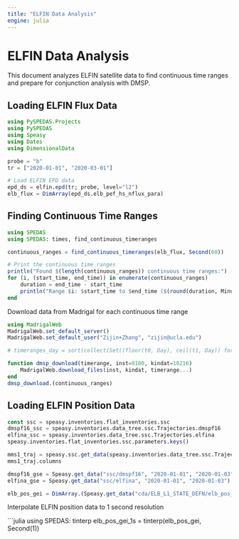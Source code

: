 ```yaml
---
title: "ELFIN Data Analysis"
engine: julia
---
```


# ELFIN Data Analysis

This document analyzes ELFIN satellite data to find continuous time ranges and prepare for conjunction analysis with DMSP.

## Loading ELFIN Flux Data

```julia
using PySPEDAS.Projects
using PySPEDAS
using Speasy
using Dates
using DimensionalData

probe = "b"
tr = ["2020-01-01", "2020-03-01"]

# Load ELFIN EPD data
epd_ds = elfin.epd(tr; probe, level="l2")
elb_flux = DimArray(epd_ds.elb_pef_hs_nflux_para)
```

## Finding Continuous Time Ranges

```julia
using SPEDAS
using SPEDAS: times, find_continuous_timeranges

continuous_ranges = find_continuous_timeranges(elb_flux, Second(60))

# Print the continuous time ranges
println("Found $(length(continuous_ranges)) continuous time ranges:")
for (i, (start_time, end_time)) in enumerate(continuous_ranges)
    duration = end_time - start_time
    println("Range $i: $start_time to $end_time ($(round(duration, Minute)))")
end
```

Download data from Madrigal for each continuous time range

```julia
using MadrigalWeb
MadrigalWeb.set_default_server()
MadrigalWeb.set_default_user("Zijin+Zhang", "zijin@ucla.edu")

# timeranges_day = sort(collect(Set((floor(t0, Day), ceil(t1, Day)) for (t0, t1) in continuous_ranges)))

function dmsp_download(timerange, inst=8100, kindat=10216)
    MadrigalWeb.download_files(inst, kindat, timerange...)
end
dmsp_download.(continuous_ranges)
```


## Loading ELFIN Position Data


```julia
const ssc = speasy.inventories.flat_inventories.ssc
dmspf16_ssc = speasy.inventories.data_tree.ssc.Trajectories.dmspf16
elfina_ssc = speasy.inventories.data_tree.ssc.Trajectories.elfina
speasy.inventories.flat_inventories.ssc.parameters.keys()

mms1_traj = speasy.ssc.get_data(speasy.inventories.data_tree.ssc.Trajectories.mms1, "2018-01-01", "2018-02-01", "gsm")
mms1_traj.columns

dmspf16_gse = Speasy.get_data("ssc/dmspf16", "2020-01-01", "2020-01-03")
elfina_gse = Speasy.get_data("ssc/elfina", "2020-01-01", "2020-01-03")
```

```julia
elb_pos_gei = DimArray.(Speasy.get_data("cda/ELB_L1_STATE_DEFN/elb_pos_gei", continuous_ranges))
```

Interpolate ELFIN position data to 1 second resolution

```julia
using SPEDAS: tinterp
elb_pos_gei_1s = tinterp(elb_pos_gei, Second(1))
